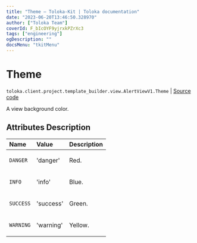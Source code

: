 ```yaml
---
title: "Theme — Toloka-Kit | Toloka documentation"
date: "2023-06-20T13:46:50.328970"
author: ["Toloka Team"]
coverId: F_bIcOYF9yjrxkPZrXc3
tags: ["engineering"]
ogDescription: ""
docsMenu: "tkitMenu"
---
```


# Theme

`toloka.client.project.template_builder.view.AlertViewV1.Theme` | [Source code](https://github.com/Toloka/toloka-kit/blob/v1.2.0/src/client/project/template_builder/view.py#L89)

A view background color.

## Attributes Description

| Name | Value | Description |
| :------| :-----------| :----------| 
`DANGER`|'danger'|<p>Red.</p>
`INFO`|'info'|<p>Blue.</p>
`SUCCESS`|'success'|<p>Green.</p>
`WARNING`|'warning'|<p>Yellow.</p>